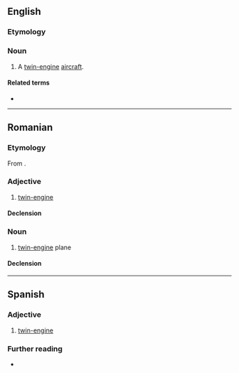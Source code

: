 ==English==

===Etymology===
{{prefix|en|bi|motor}}

===Noun===
{{en-noun}}

# A [[twin-engine]] [[aircraft]].

====Related terms====
* {{l|en|bimotored}}

----

==Romanian==

===Etymology===
From {{bor|ro|fr|bimoteur}}.

===Adjective===
{{ro-adj}}

# [[twin-engine]]

====Declension====
{{ro-decl-adj}}

===Noun===
{{ro-noun|n|bimotoare}}

# [[twin-engine]] plane

====Declension====
{{ro-noun-n|pl=bimotoare}}

----

==Spanish==

===Adjective===
{{es-adj}}

# [[twin-engine]]

===Further reading===
* {{R:es:DRAE}}